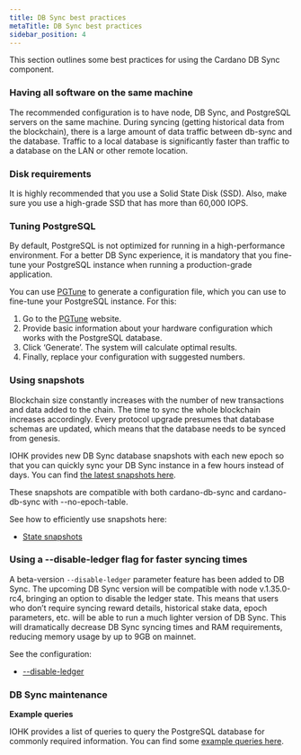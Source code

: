 ```yaml
---
title: DB Sync best practices
metaTitle: DB Sync best practices
sidebar_position: 4
---
```


This section outlines some best practices for using the Cardano DB Sync
component.

### Having all software on the same machine

The recommended configuration is to have node, DB Sync, and PostgreSQL servers
on the same machine. During syncing (getting historical data from the
blockchain), there is a large amount of data traffic between db-sync and the
database. Traffic to a local database is significantly faster than traffic to a
database on the LAN or other remote location.

### Disk requirements

It is highly recommended that you use a Solid State Disk (SSD). Also, make sure
you use a high-grade SSD that has more than 60,000 IOPS.

### Tuning PostgreSQL

By default, PostgreSQL is not optimized for running in a high-performance
environment. For a better DB Sync experience, it is mandatory that you fine-tune
your PostgreSQL instance when running a production-grade application.

You can use [PGTune](https://pgtune.leopard.in.ua/) to generate a configuration
file, which you can use to fine-tune your PostgreSQL instance. For this:

1.  Go to the [PGTune](https://pgtune.leopard.in.ua/) website.
2.  Provide basic information about your hardware configuration which works with
    the PostgreSQL database.
3.  Click ‘Generate’. The system will calculate optimal results.
4.  Finally, replace your configuration with suggested numbers.

### Using snapshots

Blockchain size constantly increases with the number of new transactions and
data added to the chain. The time to sync the whole blockchain increases
accordingly. Every protocol upgrade presumes that database schemas are updated,
which means that the database needs to be synced from genesis.

IOHK provides new DB Sync database snapshots with each new epoch so that you can
quickly sync your DB Sync instance in a few hours instead of days. You can find
[the latest snapshots here](https://update-cardano-mainnet.iohk.io/cardano-db-sync/index.html).

These snapshots are compatible with both cardano-db-sync and cardano-db-sync
with --no-epoch-table.

See how to efficiently use snapshots here:

- [State snapshots](https://github.com/input-output-hk/cardano-db-sync/blob/master/doc/state-snapshot.md)

### Using a --disable-ledger flag for faster syncing times

A beta-version `--disable-ledger` parameter feature has been added to DB Sync.
The upcoming DB Sync version will be compatible with node v.1.35.0-rc4, bringing
an option to disable the ledger state. This means that users who don’t require
syncing reward details, historical stake data, epoch parameters, etc. will be
able to run a much lighter version of DB Sync. This will dramatically decrease
DB Sync syncing times and RAM requirements, reducing memory usage by up to 9GB
on mainnet.

See the configuration:

- [--disable-ledger](https://github.com/input-output-hk/cardano-db-sync/blob/ceae179d6bc41008fc2b0f20d7b6fbd27a178941/doc/configuration.md#--disable-ledger)

### DB Sync maintenance

**Example queries**

IOHK provides a list of queries to query the PostgreSQL database for commonly
required information. You can find some
[example queries here](https://github.com/input-output-hk/cardano-db-sync/blob/master/doc/interesting-queries.md).

